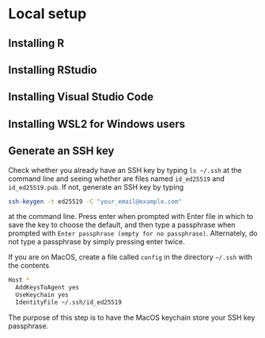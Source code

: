 # Local setup {.appendix}

## Installing R

## Installing RStudio

## Installing Visual Studio Code

## Installing WSL2 for Windows users

## Generate an SSH key {#sec-ssh-keygen}

Check whether you already have an SSH key by typing `ls ~/.ssh` at the command line and seeing whether are files named `id_ed25519` and `id_ed25519.pub`. If not, generate an SSH key by typing

``` bash
ssh-keygen -t ed25519 -C "your_email@example.com" 
```

at the command line. Press enter when prompted with Enter file in which to save the key to choose the default, and then type a passphrase when prompted with `Enter passphrase (empty for no passphrase)`. Alternately, do not type a passphrase by simply pressing enter twice.

If you are on MacOS, create a file called `config` in the directory `~/.ssh` with the contents

``` bash
Host *
  AddKeysToAgent yes
  UseKeychain yes
  IdentityFile ~/.ssh/id_ed25519
```

The purpose of this step is to have the MacOS keychain store your SSH key passphrase.
